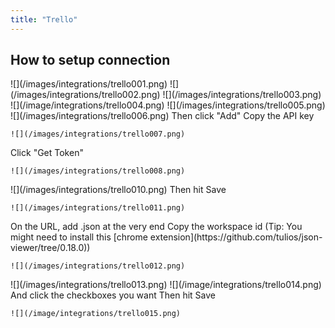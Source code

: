 ```yaml
---
title: "Trello"
---
```


## How to setup connection

<Steps>
  <Step title="Login to your Trello account" />

  <Step title="Open a new tab and go to ttps://trello.com/power-ups/admin/">
    ![](/images/integrations/trello001.png)
  </Step>

  <Step title="Click &#x22;New&#x22;">
    ![](/images/integrations/trello002.png)
  </Step>

  <Step title="Fill up the fields (Iframe connector URL is optional)">
    ![](/images/integrations/trello003.png)
  </Step>

  <Step title="Click &#x22;Create&#x22;">
    ![](/image/integrations/trello004.png)
  </Step>

  <Step title="Click &#x22;Generate a new API key&#x22;">
    ![](/images/integrations/trello005.png)
  </Step>

  <Step title="Click &#x22;Generate API key&#x22;">
    ![](/images/integrations/trello006.png)
  </Step>

  <Step title="On the &#x22;Allowed origins&#x22;, add &#x22;https://app.hierarch.io&#x22; (w/o trailing slash)">
    Then click "Add"
    Copy the API key

    ![](/images/integrations/trello007.png)
  </Step>

  <Step title="Go to your integrations panel and paste the API key">
    Click "Get Token"

    ![](/images/integrations/trello008.png)
  </Step>

  <Step title="A pop-up will open, scrolldown and click Allow">
    ![](/images/integrations/trello010.png)
  </Step>

  <Step title="Click &#x22;Connected to App&#x22; checkbox">
    Then hit Save

    ![](/images/integrations/trello011.png)
  </Step>

  <Step title="Go to one of your boards">
    On the URL, add .json at the very end
    Copy the workspace id
    (Tip: You might need to install this [chrome extension](https://github.com/tulios/json-viewer/tree/0.18.0))

    ![](/images/integrations/trello012.png)
  </Step>

  <Step title="Copy the board id">
    ![](/images/integrations/trello013.png)
  </Step>

  <Step title="Paste these on the Settings tab, on the integrations panel">
    ![](/image/integrations/trello014.png)
  </Step>

  <Step title="Go to Actions tab">
    And click the checkboxes you want
    Then hit Save

    ![](/image/integrations/trello015.png)
  </Step>
</Steps>